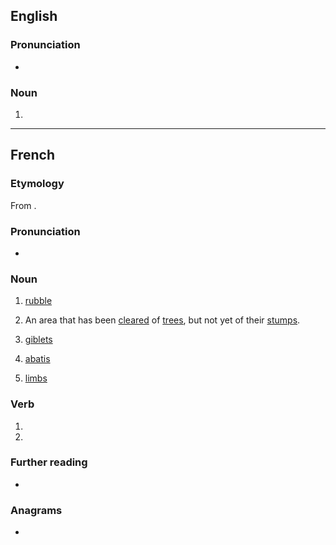 ==English==

===Pronunciation===
* {{a|GenAm}} {{IPA|/əˈbæ.tɪs/|lang=en}}

===Noun===
{{en-noun|abattis|abattises}}

# {{alternative spelling of|abatis|lang=en}}

----

==French==

===Etymology===
From {{suffix|lang=fr|abattre|is}}.

===Pronunciation===
* {{fr-IPA}}

===Noun===
{{fr-noun|m|abattis}}

# [[rubble]]
# {{lb|fr|Canada}} An area that has been [[clear]]ed of [[tree]]s, but not yet of their [[stump]]s.
# {{lb|fr|cooking|plurale tantum}} [[giblet]]s
# {{lb|fr|military}} [[abatis]]
# {{lb|fr|dated|slang|plurale tantum}} [[limb]]s

===Verb===
{{fr-verb-form}}

# {{inflection of|abattre||1|s|phis|lang=fr}}
# {{inflection of|abattre||2|s|phis|lang=fr}}

===Further reading===
* {{R:TLFi}}

===Anagrams===
* {{l|fr|battais}}
